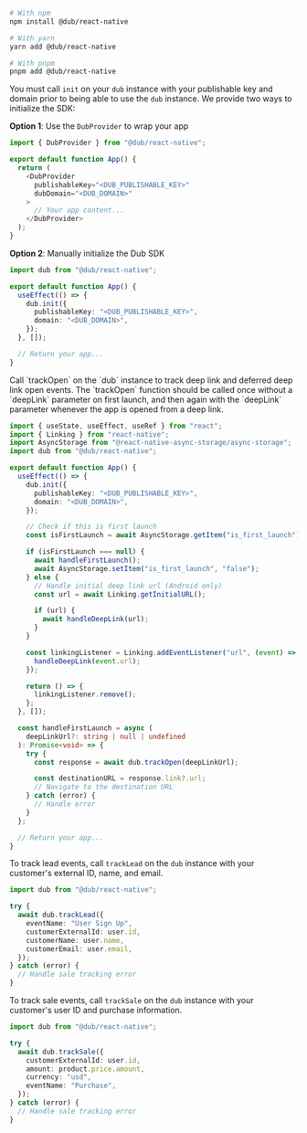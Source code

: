 
<Steps titleSize="h3">
<Step title="Install the Dub React Native SDK">

```sh
# With npm
npm install @dub/react-native

# With yarn
yarn add @dub/react-native

# With pnpm
pnpm add @dub/react-native
```

</Step>

<Step title="Initialize the SDK">

You must call `init` on your `dub` instance with your publishable key and domain prior to being able to use the `dub` instance. We provide two ways to initialize the SDK:

**Option 1**: Use the `DubProvider` to wrap your app

```typescript
import { DubProvider } from "@dub/react-native";

export default function App() {
  return (
    <DubProvider
      publishableKey="<DUB_PUBLISHABLE_KEY>"
      dubDomain="<DUB_DOMAIN>"
    >
      // Your app content...
    </DubProvider>
  );
}
```

**Option 2**: Manually initialize the Dub SDK

```typescript
import dub from "@dub/react-native";

export default function App() {
  useEffect(() => {
    dub.init({
      publishableKey: "<DUB_PUBLISHABLE_KEY>",
      domain: "<DUB_DOMAIN>",
    });
  }, []);

  // Return your app...
}
```

</Step>

<Step title="Track deep link open events" id="track-open">
Call `trackOpen` on the `dub` instance to track deep link and deferred deep link open events. 
The `trackOpen` function should be called once without a `deepLink` parameter on first launch, and then 
again with the `deepLink` parameter whenever the app is opened from a deep link.

```typescript React Native expandable
import { useState, useEffect, useRef } from "react";
import { Linking } from "react-native";
import AsyncStorage from "@react-native-async-storage/async-storage";
import dub from "@dub/react-native";

export default function App() {
  useEffect(() => {
    dub.init({
      publishableKey: "<DUB_PUBLISHABLE_KEY>",
      domain: "<DUB_DOMAIN>",
    });

    // Check if this is first launch
    const isFirstLaunch = await AsyncStorage.getItem("is_first_launch");

    if (isFirstLaunch === null) {
      await handleFirstLaunch();
      await AsyncStorage.setItem("is_first_launch", "false");
    } else {
      // Handle initial deep link url (Android only)
      const url = await Linking.getInitialURL();

      if (url) {
        await handleDeepLink(url);
      }
    }

    const linkingListener = Linking.addEventListener("url", (event) => {
      handleDeepLink(event.url);
    });

    return () => {
      linkingListener.remove();
    };
  }, []);

  const handleFirstLaunch = async (
    deepLinkUrl?: string | null | undefined
  ): Promise<void> => {
    try {
      const response = await dub.trackOpen(deepLinkUrl);

      const destinationURL = response.link?.url;
      // Navigate to the destination URL
    } catch (error) {
      // Handle error
    }
  };

  // Return your app...
}
```

</Step>

<Step title="Track lead events (optional)">

To track lead events, call `trackLead` on the `dub` instance with your customer's external ID, name, and email.

```typescript React Native
import dub from "@dub/react-native";

try {
  await dub.trackLead({
    eventName: "User Sign Up",
    customerExternalId: user.id,
    customerName: user.name,
    customerEmail: user.email,
  });
} catch (error) {
  // Handle sale tracking error
}
```

<Accordion title="Lead event attributes">
  <LeadAttributes />
</Accordion>

</Step>

<Step title="Track sale events (optional)">

To track sale events, call `trackSale` on the `dub` instance with your customer's user ID and purchase information.

```typescript React Native
import dub from "@dub/react-native";

try {
  await dub.trackSale({
    customerExternalId: user.id,
    amount: product.price.amount,
    currency: "usd",
    eventName: "Purchase",
  });
} catch (error) {
  // Handle sale tracking error
}
```

<Accordion title="Sale event attributes">
  <SaleAttributes />
</Accordion>

</Step>

</Steps>
